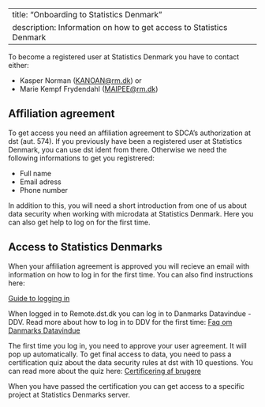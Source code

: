 
---
title: "Onboarding to Statistics Denmark"
description: Information on how to get access to Statistics Denmark
---

To become a registered user at Statistics Denmark you have to contact either:

-   Kasper Norman ([KANOAN\@rm.dk](mailto:KANOAN@rm.dk){.email}) or
-   Marie Kempf Frydendahl ([MAIPEE\@rm.dk](mailto:MAIPEE@rm.dk){.email})

## Affiliation agreement

To get access you need an affiliation agreement to SDCA's authorization at dst (aut. 574). If you previously have been a registered user at Statistics Denmark, you can use dst ident from there. Otherwise we need the following informations to get you registrered:

-   Full name
-   Email adress
-   Phone number

In addition to this, you will need a short introduction from one of us about data security when working with microdata at Statistics Denmark. Here you can also get help to log on for the first time. 

## Access to Statistics Denmarks 

When your affiliation agreement is approved you will recieve an email with information on how to log in for the first time. You can also find instructions here:

[Guide to logging in](https://www.dst.dk/da/TilSalg/data-til-forskning/analyseplatform/forskermaskinen)

When logged in to Remote.dst.dk you can log in to Danmarks Datavindue - DDV. Read more about how to log in to DDV for the first time: 
[Faq om Danmarks Datavindue](https://www.dst.dk/da/TilSalg/Forskningsservice/danmarks-datavindue/faq-om-danmarks-datavindue)

 
The first time you log in, you need to approve your user agreement. It will pop up automatically. To get final access to data, you need to pass a certification quiz about the data security rules at dst with 10 questions. You can read more about the quiz here:
[Certificering af brugere](https://www.dst.dk/da/TilSalg/Forskningsservice/danmarks-datavindue/om-danmarks-datavindue/certificering-af-brugere)

When you have passed the certification you can get access to a specific project at Statistics Denmarks server. 
